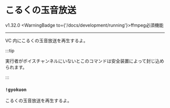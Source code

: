 
# こるくの玉音放送

<VersionBadge>v1.32.0</VersionBadge>
<WarningBadge to={'/docs/development/running'}>ffmpeg必須機能</WarningBadge>

---

VC 内にこるくの玉音放送を再生するよ。

:::tip

実行者がボイスチャンネルにいないとこのコマンドは安全装置によって封じ込められます。

:::

### `!gyokuon`

こるくの玉音放送を再生するよ。
